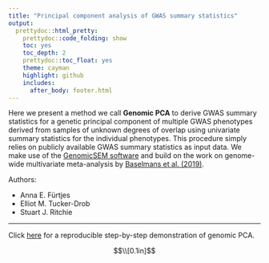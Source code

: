 ```yaml
---
title: "Principal component analysis of GWAS summary statistics"
output:
  prettydoc::html_pretty:
    prettydoc::code_folding: show
    toc: yes
    toc_depth: 2
    prettydoc::toc_float: yes
    theme: cayman
    highlight: github
    includes:
      after_body: footer.html 
---
```



Here we present a method we call **Genomic PCA** to derive GWAS summary statistics for a genetic principal component of multiple GWAS phenotypes derived from samples of unknown degrees of overlap using univariate summary statistics for the individual phenotypes. This procedure simply relies on publicly available GWAS summary statistics as input data. We make use of the [GenomicSEM software](https://github.com/GenomicSEM/GenomicSEM/wiki) and build on the work on genome-wide multivariate meta-analysis by [Baselmans et al. (2019)](https://pubmed.ncbi.nlm.nih.gov/30643256/). 


Authors: 

* Anna E. Fürtjes
* Elliot M. Tucker-Drob
* Stuart J. Ritchie


***

Click <span style="text-decoration: underline; color: #ff878d">[here](25082021_geneticPCA_explanation.html)</span> for a reproducible step-by-step demonstration of genomic PCA.



$$\\[0.1in]$$
